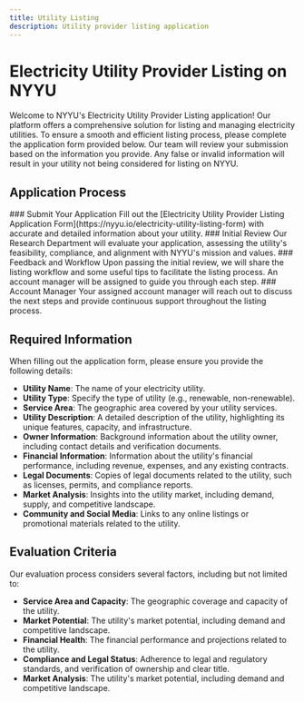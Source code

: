 ```yaml
---
title: Utility Listing
description: Utility provider listing application
---
```



# Electricity Utility Provider Listing on NYYU

Welcome to NYYU's Electricity Utility Provider Listing application! Our platform offers a comprehensive solution for listing and managing electricity utilities. To ensure a smooth and efficient listing process, please complete the application form provided below. Our team will review your submission based on the information you provide. Any false or invalid information will result in your utility not being considered for listing on NYYU.

## Application Process

<Steps>
<Step>
### Submit Your Application
Fill out the [Electricity Utility Provider Listing Application Form](https://nyyu.io/electricity-utility-listing-form) with accurate and detailed information about your utility.
</Step>

<Step>
### Initial Review
Our Research Department will evaluate your application, assessing the utility's feasibility, compliance, and alignment with NYYU's mission and values.
</Step>

<Step>
### Feedback and Workflow
Upon passing the initial review, we will share the listing workflow and some useful tips to facilitate the listing process. An account manager will be assigned to guide you through each step.
</Step>

<Step>
### Account Manager
Your assigned account manager will reach out to discuss the next steps and provide continuous support throughout the listing process.
</Step>

</Steps>

## Required Information

When filling out the application form, please ensure you provide the following details:

- **Utility Name**: The name of your electricity utility.
- **Utility Type**: Specify the type of utility (e.g., renewable, non-renewable).
- **Service Area**: The geographic area covered by your utility services.
- **Utility Description**: A detailed description of the utility, highlighting its unique features, capacity, and infrastructure.
- **Owner Information**: Background information about the utility owner, including contact details and verification documents.
- **Financial Information**: Information about the utility's financial performance, including revenue, expenses, and any existing contracts.
- **Legal Documents**: Copies of legal documents related to the utility, such as licenses, permits, and compliance reports.
- **Market Analysis**: Insights into the utility market, including demand, supply, and competitive landscape.
- **Community and Social Media**: Links to any online listings or promotional materials related to the utility.

## Evaluation Criteria

Our evaluation process considers several factors, including but not limited to:

- **Service Area and Capacity**: The geographic coverage and capacity of the utility.
- **Market Potential**: The utility's market potential, including demand and competitive landscape.
- **Financial Health**: The financial performance and projections related to the utility.
- **Compliance and Legal Status**: Adherence to legal and regulatory standards, and verification of ownership and clear title.
- **Market Analysis**: The utility's market potential, including demand and competitive landscape.